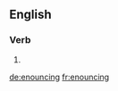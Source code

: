 ==English==

===Verb===
{{head|en}}

# {{present participle of|enounce|lang=en}}

[[de:enouncing]]
[[fr:enouncing]]